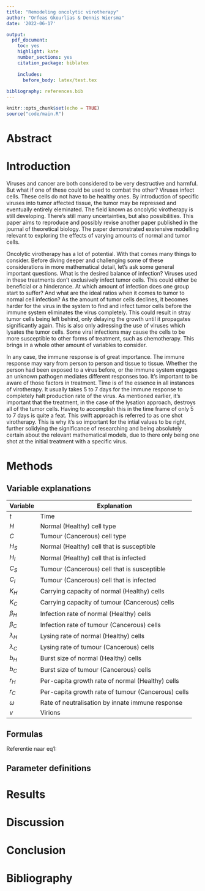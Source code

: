 ```yaml
---
title: "Remodeling oncolytic virotherapy"
author: "Orfeas Gkourlias & Dennis Wiersma"
date: '2022-06-17'

output: 
  pdf_document: 
    toc: yes
    highlight: kate
    number_sections: yes
    citation_package: biblatex
    
    includes: 
      before_body: latex/test.tex
      
bibliography: references.bib
---
```


```r
knitr::opts_chunk$set(echo = TRUE)
source("code/main.R")
```

\newpage

# Abstract

\newpage
# Introduction
Viruses and cancer are both considered to be very destructive and harmful. But what if one of these could be used to combat the other? Viruses infect cells. These cells do not have to be healthy ones. By introduction of specific viruses into tumor affected tissue, the tumor may be repressed and eventually entirely eleminated. The field known as oncolytic virotherapy is still developing. There's still many uncertainties, but also possibilities. This paper aims to reproduce and possibly revise another paper published in the journal of theoretical biology. The paper demonstrated exstensive modelling relevant to exploring the effects of varying amounts of normal and tumor cells.

Oncolytic virotherapy has a lot of potential. With that comes many things to consider. Before diving deeper and challenging some of these considerations in more mathematical detail, let's ask some general important questions. What is the desired balance of infection? Viruses used in these treatments don't exclusively infect tumor cells. This could either be beneficial or a hinderance. At which amount of infection does one group start to suffer? And what are the ideal ratios when it comes to tumor to normal cell infection? As the amount of tumor cells declines, it becomes harder for the virus in the system to find and infect tumor cells before the immune system eliminates the virus completely. This could result in stray tumor cells being left behind, only delaying the growth until it propagates significantly again. This is also only adressing the use of viruses which lysates the tumor cells. Some viral infections may cause the cells to be more susceptible to other forms of treatment, such as chemotherapy. This brings in a whole other amount of variables to consider. 

In any case, the immune response is of great importance. The immune response may vary from person to person and tissue to tissue. Whether the person had been exposed to a virus before, or the immune system engages an unknown pathogen mediates different responses too. It's important to be aware of those factors in treatment. Time is of the essence in all instances of virotherapy. It usually takes 5 to 7 days for the immune response to completely halt production rate of the virus. As mentioned earlier, it's important that the treatment, in the case of the lysation approach, destroys all of the tumor cells. Having to accomplish this in the time frame of only 5 to 7 days is quite a feat. This swift approach is referred to as one shot virotherapy. This is why it's so important for the intial values to be right, further solidying the significance of researching and being absolutely certain about the relevant mathematical models, due to there only being one shot at the initial treatment with a specific virus.

\newpage
# Methods

## Variable explanations

| Variable    | Explanation |
|-------------|----------------|
| $t$         | Time |
| $H$         | Normal (Healthy) cell type |
| $C$         | Tumour (Cancerous) cell type |
| $H_S$       | Normal (Healthy) cell that is susceptible |
| $H_I$       | Normal (Healthy) cell that is infected |
| $C_S$       | Tumour (Cancerous) cell that is susceptible |
| $C_I$       | Tumour (Cancerous) cell that is infected |
| $K_H$       | Carrying capacity of normal (Healthy) cells |
| $K_C$       | Carrying capacity of tumour (Cancerous) cells |
| $\beta_H$   | Infection rate of normal (Healthy) cells |
| $\beta_C$   | Infection rate of tumour (Cancerous) cells |
| $\lambda_H$ | Lysing rate of normal (Healthy) cells |
| $\lambda_C$ | Lysing rate of tumour (Cancerous) cells |
| $b_{H}$     | Burst size of normal (Healthy) cells |
| $b_C$       | Burst size of tumour (Cancerous) cells |
| $r_H$       | Per-capita growth rate of normal (Healthy) cells |
| $r_C$       | Per-capita growth rate of tumour (Cancerous) cells |
| $\omega$    | Rate of neutralisation by innate immune response |
| $v$         | Virions |

## Formulas

\begin{equation} \label{eq:dHs} 
  \frac{dH_{S}}{dt} = r_H H_S (1 - \frac{(H_S + H_I)}{K_H}) - H_S \beta_H v
\end{equation}

\begin{equation} \label{eq:dCs} 
  \frac{dC_S}{dt} = r_C C_S (1 - \frac{(C_S + C_I)}{K_C}) - C_S \beta_C v
\end{equation}

\begin{equation} \label{eq:dCI} 
  \frac{dC_I}{dt} = \beta_C C_S v - \lambda_C C_I
\end{equation}

\begin{equation} \label{eq:dHI} 
  \frac{dH_I}{dt} = \beta_H H_S v - \lambda_H H_I
\end{equation}

\begin{equation} \label{eq:dv} 
  \frac{dv}{dt} = b_C \lambda_C C_I + b_H b_C \lambda_H H_I - \beta_H H_S v - \beta_C C_S - \omega v
\end{equation}

Referentie naar eq1: \eqref{eq:dHs}

## Parameter definitions

\newpage
# Results

\newpage
# Discussion

\newpage
# Conclusion

\newpage
# Bibliography 
